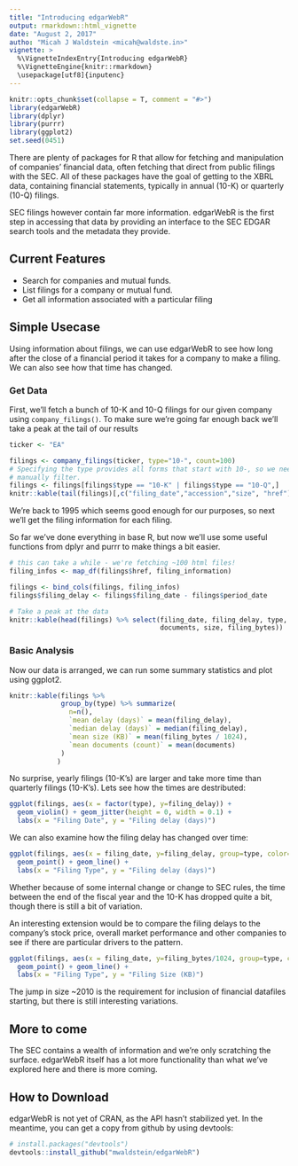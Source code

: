 ```yaml
---
title: "Introducing edgarWebR"
output: rmarkdown::html_vignette
date: "August 2, 2017"
autho: "Micah J Waldstein <micah@waldste.in>"
vignette: >
  %\VignetteIndexEntry{Introducing edgarWebR}
  %\VignetteEngine{knitr::rmarkdown}
  \usepackage[utf8]{inputenc}
---
```

```r
knitr::opts_chunk$set(collapse = T, comment = "#>")
library(edgarWebR)
library(dplyr)
library(purrr)
library(ggplot2)
set.seed(0451)
```
There are plenty of packages for R that allow for fetching and manipulation of
companies' financial data, often fetching that direct from public filings with
the SEC. All of these packages have the goal of getting to the XBRL data,
containing financial statements, typically in annual (10-K) or quarterly (10-Q)
filings.

SEC filings however contain far more information. edgarWebR is the first step
in accessing that data by providing an interface to the SEC EDGAR search tools
and the metadata they provide.

## Current Features
 * Search for companies and mutual funds.
 * List filings for a company or mutual fund.
 * Get all information associated with a particular filing

## Simple Usecase
Using information about filings, we can use edgarWebR to see how long after the
close of a financial period it takes for a company to make a filing. We can
also see how that time has changed. 

### Get Data
First, we'll fetch a bunch of 10-K and 10-Q filings for our given company using
`company_filings()`. To make sure we're going far enough back we'll take a peak
at the tail of our results
```r
ticker <- "EA"

filings <- company_filings(ticker, type="10-", count=100)
# Specifying the type provides all forms that start with 10-, so we need to
# manually filter.
filings <- filings[filings$type == "10-K" | filings$type == "10-Q",]
knitr::kable(tail(filings)[,c("filing_date","accession","size", "href")])
```

We're back to 1995 which seems good enough for our purposes, so next we'll get
the filing information for each filing.

So far we've done everything in base R, but now we'll use some useful functions
from dplyr and purrr to make things a bit easier.
```r
# this can take a while - we're fetching ~100 html files!
filing_infos <- map_df(filings$href, filing_information)

filings <- bind_cols(filings, filing_infos)
filings$filing_delay <- filings$filing_date - filings$period_date

# Take a peak at the data
knitr::kable(head(filings) %>% select(filing_date, filing_delay, type,
                                      documents, size, filing_bytes))
```

### Basic Analysis
Now our data is arranged, we can run some summary statistics and plot using
ggplot2.
```r
knitr::kable(filings %>% 
             group_by(type) %>% summarize(
               n=n(),
               `mean delay (days)` = mean(filing_delay),
               `median delay (days)` = median(filing_delay),
               `mean size (KB)` = mean(filing_bytes / 1024),
               `mean documents (count)` = mean(documents)
             )
            )
```

No surprise, yearly filings (10-K's) are larger and take more time than
quarterly filings (10-K's). Lets see how the times are destributed:

```r
ggplot(filings, aes(x = factor(type), y=filing_delay)) +
  geom_violin() + geom_jitter(height = 0, width = 0.1) +
  labs(x = "Filing Date", y = "Filing delay (days)")
```

We can also examine how the filing delay has changed over time:
```r
ggplot(filings, aes(x = filing_date, y=filing_delay, group=type, color=type)) +
  geom_point() + geom_line() +
  labs(x = "Filing Type", y = "Filing delay (days)")
```
Whether because of some internal change or change to SEC rules, the time
between the end of the fiscal year and the 10-K has dropped quite a bit, though
there is still a bit of variation. 

An interesting extension would be to compare the filing delays to the company's
stock price, overall market performance and other companies to see if there are
particular drivers to the pattern.

```r
ggplot(filings, aes(x = filing_date, y=filing_bytes/1024, group=type, color=type)) +
  geom_point() + geom_line() +
  labs(x = "Filing Type", y = "Filing Size (KB)")
```
The jump in size ~2010 is the requirement for inclusion of financial datafiles
starting, but there is still interesting variations.

## More to come
The SEC contains a wealth of information and we're only scratching the surface.
edgarWebR itself has a lot more functionality than what we've explored here and
there is more coming.

## How to Download
edgarWebR is not yet of CRAN, as the API hasn't stabilized yet. In the
meantime, you can get a copy from github by using devtools:
```r
# install.packages("devtools")
devtools::install_github("mwaldstein/edgarWebR")
```
